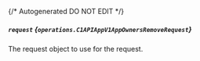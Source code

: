 {/* Autogenerated DO NOT EDIT  */}

##### `request` *{`operations.C1APIAppV1AppOwnersRemoveRequest`}*
The request object to use for the request.
<Collapsible openLabel={Labels.showProperties} closeLabel={Labels.hideProperties}>
    <C1APIAppV1AppOwnersRemoveRequest/>
</Collapsible>


